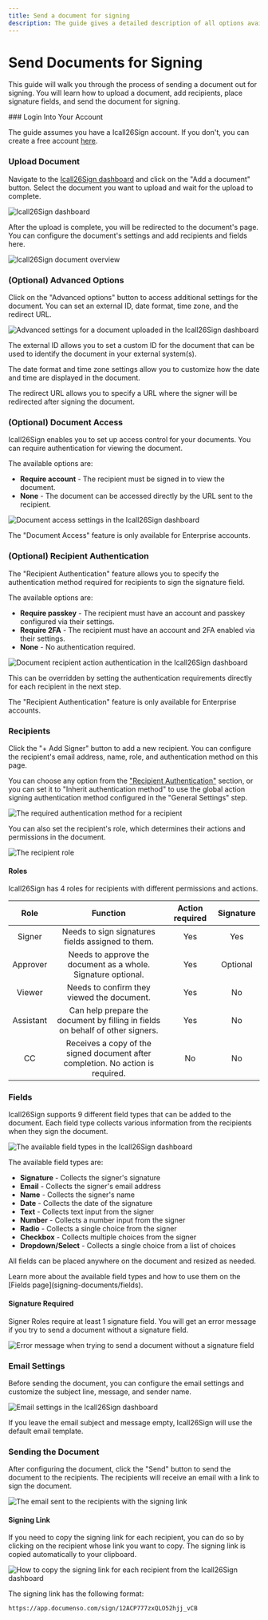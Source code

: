```yaml
---
title: Send a document for signing
description: The guide gives a detailed description of all options available when sending out a document for signing.
---
```



# Send Documents for Signing

This guide will walk you through the process of sending a document out for signing. You will learn how to upload a document, add recipients, place signature fields, and send the document for signing.

<Steps>
### Login Into Your Account

The guide assumes you have a Icall26Sign account. If you don't, you can create a free account [here](https://documen.so/free-docs).

### Upload Document

Navigate to the [Icall26Sign dashboard](https://app.documenso.com/documents) and click on the "Add a document" button. Select the document you want to upload and wait for the upload to complete.

![Icall26Sign dashboard](/document-signing/documenso-documents-dashboard.webp)

After the upload is complete, you will be redirected to the document's page. You can configure the document's settings and add recipients and fields here.

![Icall26Sign document overview](/document-signing/documenso-uploaded-document.webp)

### (Optional) Advanced Options

Click on the "Advanced options" button to access additional settings for the document. You can set an external ID, date format, time zone, and the redirect URL.

![Advanced settings for a document uploaded in the Icall26Sign dashboard](/document-signing/documenso-uploaded-document-advanced-options.webp)

The external ID allows you to set a custom ID for the document that can be used to identify the document in your external system(s).

The date format and time zone settings allow you to customize how the date and time are displayed in the document.

The redirect URL allows you to specify a URL where the signer will be redirected after signing the document.

### (Optional) Document Access

Icall26Sign enables you to set up access control for your documents. You can require authentication for viewing the document.

The available options are:

- **Require account** - The recipient must be signed in to view the document.
- **None** - The document can be accessed directly by the URL sent to the recipient.

![Document access settings in the Icall26Sign dashboard](/document-signing/documenso-enterprise-document-access.webp)

<Callout type="info">
  The "Document Access" feature is only available for Enterprise accounts.
</Callout>

### (Optional) Recipient Authentication

The "Recipient Authentication" feature allows you to specify the authentication method required for recipients to sign the signature field.

The available options are:

- **Require passkey** - The recipient must have an account and passkey configured via their settings.
- **Require 2FA** - The recipient must have an account and 2FA enabled via their settings.
- **None** - No authentication required.

![Document recipient action authentication in the Icall26Sign dashboard](/document-signing/document-enterprise-recipient-action-authentication.webp)

This can be overridden by setting the authentication requirements directly for each recipient in the next step.

<Callout type="info">
  The "Recipient Authentication" feature is only available for Enterprise accounts.
</Callout>

### Recipients

Click the "+ Add Signer" button to add a new recipient. You can configure the recipient's email address, name, role, and authentication method on this page.

You can choose any option from the ["Recipient Authentication"](#optional-recipient-authentication) section, or you can set it to "Inherit authentication method" to use the global action signing authentication method configured in the "General Settings" step.

![The required authentication method for a recipient](/document-signing/documenso-document-recipient-authentication-method.webp)

You can also set the recipient's role, which determines their actions and permissions in the document.

![The recipient role](/document-signing/documenso-document-recipient-role.webp)

#### Roles

Icall26Sign has 4 roles for recipients with different permissions and actions.

|   Role    |                                    Function                                     | Action required | Signature |
| :-------: | :-----------------------------------------------------------------------------: | :-------------: | :-------: |
|  Signer   |                Needs to sign signatures fields assigned to them.                |       Yes       |    Yes    |
| Approver  |          Needs to approve the document as a whole. Signature optional.          |       Yes       | Optional  |
|  Viewer   |                   Needs to confirm they viewed the document.                    |       Yes       |    No     |
| Assistant | Can help prepare the document by filling in fields on behalf of other signers.  |       Yes       |    No     |
|    CC     | Receives a copy of the signed document after completion. No action is required. |       No        |    No     |

### Fields

Icall26Sign supports 9 different field types that can be added to the document. Each field type collects various information from the recipients when they sign the document.

![The available field types in the Icall26Sign dashboard](/document-signing/documenso-document-fields.webp)

The available field types are:

- **Signature** - Collects the signer's signature
- **Email** - Collects the signer's email address
- **Name** - Collects the signer's name
- **Date** - Collects the date of the signature
- **Text** - Collects text input from the signer
- **Number** - Collects a number input from the signer
- **Radio** - Collects a single choice from the signer
- **Checkbox** - Collects multiple choices from the signer
- **Dropdown/Select** - Collects a single choice from a list of choices

All fields can be placed anywhere on the document and resized as needed.

<Callout type="info">
  Learn more about the available field types and how to use them on the [Fields
  page](signing-documents/fields).
</Callout>

#### Signature Required

Signer Roles require at least 1 signature field. You will get an error message if you try to send a document without a signature field.

![Error message when trying to send a document without a signature field](/document-signing/documenso-no-signature-field-found.webp)

### Email Settings

Before sending the document, you can configure the email settings and customize the subject line, message, and sender name.

![Email settings in the Icall26Sign dashboard](/document-signing/documenso-document-email-settings.webp)

If you leave the email subject and message empty, Icall26Sign will use the default email template.

### Sending the Document

After configuring the document, click the "Send" button to send the document to the recipients. The recipients will receive an email with a link to sign the document.

![The email sent to the recipients with the signing link](/document-signing/documenso-sign-email.webp)

#### Signing Link

If you need to copy the signing link for each recipient, you can do so by clicking on the recipient whose link you want to copy. The signing link is copied automatically to your clipboard.

![How to copy the signing link for each recipient from the Icall26Sign dashboard](/document-signing/documenso-signing-links.webp)

The signing link has the following format:

```bash
https://app.documenso.com/sign/12ACP777zxQLO52hjj_vCB
```

</Steps>
